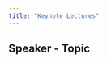 ```yaml
---
title: "Keynote Lectures"
---
```


## Speaker - Topic

<!---
- key ideas, notes etc.
![](sketchnote.png)
--->